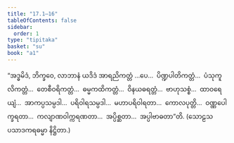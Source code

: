 ```yaml
---
title: "17.1–16"
tableOfContents: false
sidebar:
  order: 1
type: "tipitaka"
basket: "su"
book: "a1"
---
```



<DynamicBreadcrumb />

<Division number="366–381" book="a1" e="ch" v="15">

<Paragraph number="438" book="a1">
“အဒ္ဓမိဒံ, ဘိက္ခဝေ, လာဘာနံ ယဒိဒံ အာရညိကတ္တံ …ပေ…  ပိဏ္ဍပါတိကတ္တံ…  ပံသုကူလိကတ္တံ…  တေစီဝရိကတ္တံ…  ဓမ္မကထိကတ္တံ…  ဝိနယဓရတ္တံ…  ဗာဟုသစ္စံ…  ထာဝရေယျံ…  အာကပ္ပသမ္ပဒါ…  ပရိဝါရသမ္ပဒါ…  မဟာပရိဝါရတာ…  ကောလပုတ္တိ…  ဝဏ္ဏပေါက္ခရတာ…  ကလျာဏဝါက္ကရဏတာ…  အပ္ပိစ္ဆတာ…  အပ္ပါဗာဓတာ”တိ.

</Paragraph>
</Division>

<Paragraph number="439" type="center" book="a1">
(သောဠသ ပသာဒကရဓမ္မာ နိဋ္ဌိတာ.)
</Paragraph>